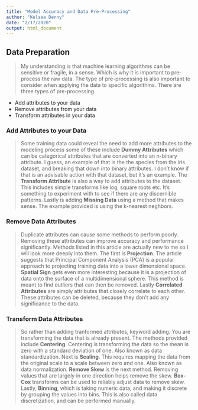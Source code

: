 ```yaml
---
title: "Model Accuracy and Data Pre-Processing"
author: "Kelsea Denny"
date: "2/17/2020"
output: html_document
---
```


## Data Preparation

> My understanding is that machine learning algorithms can be sensitive or fragile, in a sense. Which is why it is important to pre-process the raw data. The type of pre-processing is also important to consider when applying the data to specific algorithms. There are three types of pre-processing.

+ Add attributes to your data
+ Remove attributes from your data
+ Transform attributes in your data

### Add Attributes to your Data

> Some training data could reveal the need to add more attributes to the modeling process some of these include **Dummy Attributes** which can be categorical attributes that are converted into an n-binary attribute. I guess, an example of that is the the species from the iris dataset, and breaking that down into binary attributes. I don't know if that is an advisable action with that dataset, but it's an example. The **Transform Attribute** is also a way to add attributes to the dataset. This includes simple transforms like log, square roots etc. It's something to experiment with to see if there are any discernible patterns. Lastly is adding **Missing Data** using a method that makes sense. The example provided is using the k-nearest neghbors. 

### Remove Data Attributes

> Duplicate attributes can cause some methods to perform poorly. Removing these attributes can improve accuracy and performance significantly. Methods listed in this article are actually new to me so I will look more deeply into them. The first is **Projection**. The article suggests that Principal Component Analysis (PCA) is a popular approach to projecting training data into a lower dimensional space. **Spatial Sign** gets even more interesting because it is a projection of data onto the surface of a multidimensional sphere. This method is meant to find outliers that can then be removed. Lastly **Correlated Attributes** are simply attributes that closely correlate to each other. These attributes can be deleted, because they don't add any significance to the data.

### Transform Data Attributes

> So rather than adding tranformed attributes, keyword adding. You are transforming the data that is already present. The methods provided include **Centering**. Centering is transforming the data so the mean is zero with a standard deviation of one. Also known as data standardization. Next is **Scaling**. This requires mapping the data from the original scale to a scale between zero and one. Also known as data normalization. **Remove Skew** is the next method. Removing values that are largely in one direction helps remove the skew. **Box-Cox** transforms can be used to reliably adjust data to remove skew. Lastly, **Binning**, which is taking numeric data, and making it discrete by grouping the values into bins. This is also called data discretization, and can be performed manually.
